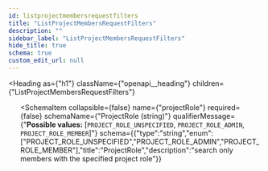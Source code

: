```yaml
---
id: listprojectmembersrequestfilters
title: "ListProjectMembersRequestFilters"
description: ""
sidebar_label: "ListProjectMembersRequestFilters"
hide_title: true
schema: true
custom_edit_url: null
---
```



<Heading
  as={"h1"}
  className={"openapi__heading"}
  children={"ListProjectMembersRequestFilters"}
>
</Heading>





<ul>
  <SchemaItem
    collapsible={false}
    name={"query"}
    required={false}
    schemaName={"string"}
    qualifierMessage={undefined}
    schema={{"type":"string","description":"search query substring match for member names"}}
  >
    
  </SchemaItem><SchemaItem
    collapsible={false}
    name={"projectRole"}
    required={false}
    schemaName={"ProjectRole (string)"}
    qualifierMessage={"**Possible values:** [`PROJECT_ROLE_UNSPECIFIED`, `PROJECT_ROLE_ADMIN`, `PROJECT_ROLE_MEMBER`]"}
    schema={{"type":"string","enum":["PROJECT_ROLE_UNSPECIFIED","PROJECT_ROLE_ADMIN","PROJECT_ROLE_MEMBER"],"title":"ProjectRole","description":"search only members with the specified project role"}}
  >
    
  </SchemaItem>
</ul>
            